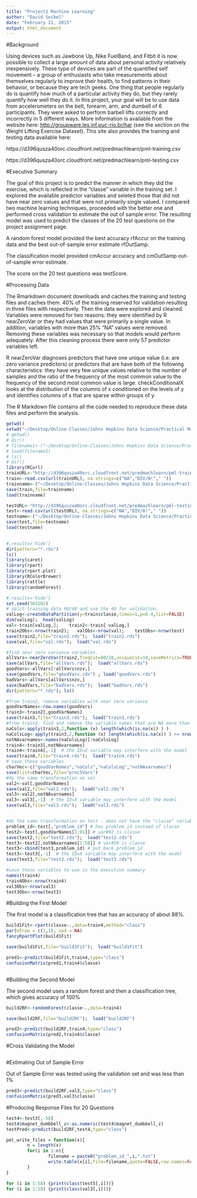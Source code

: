 ```yaml
---
title: "Project1 Machine Learning"
author: "David Seibel"
date: "February 21, 2015"
output: html_document
---
```


#Background

Using devices such as Jawbone Up, Nike FuelBand, and Fitbit it is now possible to collect a large amount of data about personal activity relatively inexpensively. These type of devices are part of the quantified self movement – a group of enthusiasts who take measurements about themselves regularly to improve their health, to find patterns in their behavior, or because they are tech geeks. One thing that people regularly do is quantify how much of a particular activity they do, but they rarely quantify how well they do it. In this project, your goal will be to use data from accelerometers on the belt, forearm, arm, and dumbell of 6 participants. They were asked to perform barbell lifts correctly and incorrectly in 5 different ways. More information is available from the website here: [http://groupware.les.inf.puc-rio.br/har](http://groupware.les.inf.puc-rio.br/har) (see the section on the Weight Lifting Exercise Dataset). This site also provides the training and testing data available here:

https://d396qusza40orc.cloudfront.net/predmachlearn/pml-training.csv 

https://d396qusza40orc.cloudfront.net/predmachlearn/pml-testing.csv


#Executive Summary

The goal of this project is to predict the manner in which they did the exercise, which is reflected in the "classe" variable in the training set. I explored the available predictor variables and seleted those that did not have near zero values and that were not primarily single valued.  I compared two machine learning techniques, proceeded with the better one and performed cross validation to estimate the out of sample error.  The resulting model was used to predict the classes of the 20 test questions on the project assignment page.

A random forest model provided the best accuracy rfAccur on the training data and the best out-of-sample error estimate rfOutSamp.

The classification model provided cmAccur accuracy and cmOutSamp out-of-sample error estimate.

The score on the 20 test questions was testScore.


#Processing Data

The Rmarkdown document downloads and caches the training and testing files and caches them.  40% of the training reserved for validation resulting in three files with  respectively.  Then the data were explored and cleaned.  Variables were removed for two reasons: they were identified by R nearZeroVar or they had values that were primarily a single value.  In addition, variables with more than 25% "NA" values were removed. Removing these variables was necessary so that models would perform adequately.  After this cleaning process there were only 57 predictor variables left.

R nearZeroVar diagnoses predictors that have one unique value (i.e. are zero variance predictors) or predictors that are have both of the following characteristics: they have very few unique values relative to the number of samples and the ratio of the frequency of the most common value to the frequency of the second most common value is large. checkConditionalX looks at the distribution of the columns of x conditioned on the levels of y and identifies columns of x that are sparse within groups of y.

The R Markdown file contains all the code needed to reproduce these data files and perform the analysis.

```r
getwd()
setwd("~/Desktop/Online-Classes/Johns Hopkins Data Science/Practical Machine Learning")
# getwd()
# dir()
# filename1<-("~/Desktop/Online-Classes/Johns Hopkins Data Science/Practical Machine Learning/xdf1.rds")
# load(filename1)
# ls()
# dir()
library(RCurl)
trainURL<-"http://d396qusza40orc.cloudfront.net/predmachlearn/pml-training.csv" 
train<-read.csv(url(trainURL), na.strings=c("NA","DIV/0!"," "))
trainname<-("~/Desktop/Online-Classes/Johns Hopkins Data Science/Practical Machine Learning/train.rds")
save(train,file=trainname)
load(trainname)

testURL<-"http://d396qusza40orc.cloudfront.net/predmachlearn/pml-testing.csv"
test<-read.csv(url(testURL), na.strings=c("NA","DIV/0!"," "))
testname<-("~/Desktop/Online-Classes/Johns Hopkins Data Science/Practical Machine Learning/test.rds")
save(test,file=testname)
load(testname)                                            
                                            
```

```r
#,results='hide'}
dir(pattern="*.rds")
ls()
library(caret)
library(rpart)
library(rpart.plot)
library(RColorBrewer)
library(rattle)
library(randomForest)
```

```r
#,results='hide'}
set.seed(303202)
# split training data 60/40 and use the 40 for validation.
valLog<-createDataPartition(y=train$classe,times=1,p=0.4,list=FALSE)
dim(valLog);  head(valLog)
val<-train[valLog,];    train2<-train[-valLog,]
train2Obs<-nrow(train2);   valObs<-nrow(val);    testObs<-nrow(test)
save(train2,file="train2.rds");  load("train2.rds")
save(val,file="val.rds");  load("val.rds")
```

```r
#find near zero variance variables.  
allVars<-nearZeroVar(train2,freqCut=80/20,uniqueCut=10,saveMetrics=TRUE)
save(allVars,file="allVars.rds");  load("allVars.rds")
goodVars<-allVars[!allVars$nzv,]
save(goodVars,file="goodVars.rds") ; load("goodVars.rds")
badVars<-allVars[allVars$nzv,]
save(badVars,file="badVars.rds");  load("badVars.rds")
dir(pattern="*.rds"); ls()

```


```r
#from train2, remove variables with near zero variance
goodVarNames<-row.names(goodVars)
train3<-train2[,goodVarNames]
save(train3,file="train3.rds");  load("train3.rds")
#from train3, find and remove the variable names that are NA more than 25% of the time
naCols<-apply(train3,2,function (x) length(which(is.na(x)) ) )
naColsLog<-apply(train3,2,function (x) length(which(is.na(x)) ) >= nrow(train3)/4 ) 
notNAvarnames<-names(naColsLog)[!naColsLog]
train4<-train3[,notNAvarnames]
train4<-train4[,-1]  # the ID=X variable may interfere with the model
save(train4,file="train4.rds");  load("train4.rds")
# save these variables
charVec<-c("goodVarNames","naCols","naColsLog","notNAvarnames")
save(list=charVec,file="proc5Vars")
#do the same transformation on val
val2<-val[,goodVarNames]
save(val2,file="val2.rds");  load("val2.rds")
val3<-val2[,notNAvarnames]
val3<-val3[,-1]  # the ID=X variable may interfere with the model
save(val3,file="val3.rds");  load("val3.rds")


#do the same transformation on test - does not have the "classe" variable
problem_id<-test[,"problem_id"] # has problem_id instead of classe
test2<-test[,goodVarNames[1:91]] # var#92 is classe
save(test2,file="test2.rds");  load("test2.rds")
test3<-test2[,notNAvarnames[1:58]] # var#59 is classe
test3<-cbind(test3,problem_id) # put back problem_id
test3<-test3[,-1]  # the ID=X variable may interfere with the model
save(test3,file="test3.rds");  load("test3.rds")

```

```r
#save these variables to use in the executive summary
names(train4)
train4Obs<-nrow(train4)
val3Obs<-nrow(val3)
test3Obs<-nrow(test3)
```



#Building the First Model

The first model is a classification tree that has an accuracy of about 88%.
```r

build1Fit<-rpart(classe~.,data=train4,method="class")
par(mfrow = c(1,1), xpd = NA)
fancyRpartPlot(build1Fit)

save(build1Fit,file="build1Fit");  load("build1Fit")

pred1<-predict(build1Fit,train4,type="class")
confusionMatrix(pred1,train4$classe)



```



#Building the Second Model

The second model uses a random forest and then a classification tree, which gives accuracy of 100%
```r

build2RF<-randomForest(classe~.,data=train4)

save(build2RF,file="build2RF");  load("build2RF")

pred2<-predict(build2RF,train4,type="class")
confusionMatrix(pred2,train4$classe)

```


#Cross Validating the Model

```r

```

#Estimating Out of Sample Error

Out of Sample Error was tested using the validation set and was less than 1%
```r

pred3<-predict(build2RF,val3,type="class")
confusionMatrix(pred3,val3$classe)

```


#Producing Response Files for 20 Questions

```r
test4<-test3[,-58]
test4$magnet_dumbbell_z<-as.numeric(test4$magnet_dumbbell_z)
testPred<-predict(build2RF,test4,type="class")

pml_write_files = function(x){
        n = length(x)
        for(i in 1:n){
                filename = paste0("problem_id_",i,".txt")
                write.table(x[i],file=filename,quote=FALSE,row.names=FALSE,col.names=FALSE)
        }
}

for (i in 1:58) {print(class(test5[,i]))}
for (i in 1:58) {print(class(val3[,i]))}
```